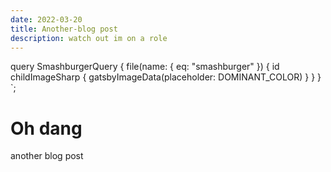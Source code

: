 ```yaml
---
date: 2022-03-20
title: Another-blog post
description: watch out im on a role
---
```



  query SmashburgerQuery {
    file(name: { eq: "smashburger" }) {
      id
      childImageSharp {
        gatsbyImageData(placeholder: DOMINANT_COLOR)
      }
    }
  }
`;

# Oh dang

<GatsbyImage
  image={getImage(props.data.file)}
  alt="a smashburger on a plate with french fries"
/>
another blog post

